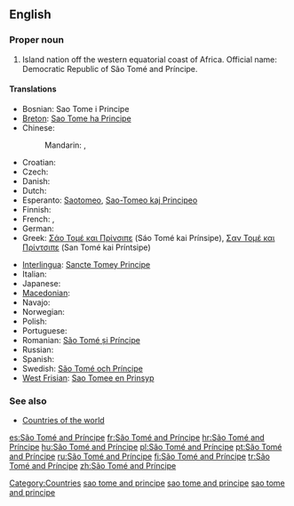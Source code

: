 {{wikipedia}}
==English==

===Proper noun===
{{en-proper noun}}

# Island nation off the western equatorial coast of Africa.  Official name: Democratic Republic of São Tomé and Príncipe.

====Translations====
{{trans-top|Democratic Republic of São Tomé and Príncipe}}
* Bosnian: Sao Tome i Principe {{m}}
* [[Breton]]: [[Sao Tome ha Principe]]
* Chinese:
*: Mandarin: {{t-|cmn|聖多美和普林西比|sc=Hani}}, {{t-|cmn|圣多美和普林西比|tr=Shèngduōměi hé Pǔlínxībǐ|sc=Hani}}
* Croatian: {{t+|hr|Sveti Toma i Princip|m}}
* Czech: {{t-|cs|Svatý Tomáš a Princův ostrov|m}}
* Danish: {{t-|da|São Tomé og Príncipe}}
* Dutch: {{t+|nl|Sao Tomé en Principe}}
* Esperanto: [[Saotomeo]], [[Sao-Tomeo kaj Principeo]]
* Finnish: {{t+|fi|São Tomé ja Príncipe}}
* French: {{t+|fr|Sao Tomé-et-Principe}}, {{t+|fr|São Tomé e Príncipe}}
* German: {{t+|de|São Tomé und Príncipe}}
* Greek: [[Σάο Τομέ και Πρίνσιπε]] (Sáo Tomé kai Prínsipe), [[Σαν Τομέ και Πρίντσιπε]] (San Tomé kai Príntsipe)
{{trans-mid}}
* [[Interlingua]]: [[Sancte Tomey Principe]]
* Italian: {{t-|it|São Tomé e Príncipe}}
* Japanese: {{t|ja|サントメプリンシペ|tr=Santomepurinshipe|sc=Jpan}}
* [[Macedonian]]: {{t|mk|Сао Томе и Принсипе|n|tr=Sáo Tóme i Prinsípe}}
* Navajo: {{tø|nv|São Tomé dóó Príncipe}}
* Norwegian: {{t+|no|São Tomé og Príncipe}}
* Polish: {{t+|pl|Wyspy Świętego Tomasza i Książęca}}
* Portuguese: {{t+|pt|São Tomé e Príncipe}}
* Romanian: [[São Tomé și Príncipe]]
* Russian: {{t|ru|Сан-Томе и Принсипи|f|tr=San-Tomé i Prínsipi|sc=Cyrl}}
* Spanish: {{t+|es|Santo Tomé y Príncipe}}
* Swedish: [[São Tomé och Príncipe]]
* [[West Frisian]]: [[Sao Tomee en Prinsyp]]
{{trans-bottom}}

===See also===
* [[Appendix:Countries of the world|Countries of the world]]

[[Category:Countries]]
[[Category:English terms spelled with Ã|sao tome and principe]]
[[Category:English terms spelled with É|sao tome and principe]]
[[Category:English terms spelled with Í|sao tome and principe]]

[[es:São Tomé and Príncipe]]
[[fr:São Tomé and Príncipe]]
[[hr:São Tomé and Príncipe]]
[[hu:São Tomé and Príncipe]]
[[pl:São Tomé and Príncipe]]
[[pt:São Tomé and Príncipe]]
[[ru:São Tomé and Príncipe]]
[[fi:São Tomé and Príncipe]]
[[tr:São Tomé and Príncipe]]
[[zh:São Tomé and Príncipe]]